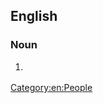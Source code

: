{{also|croweater|crow-eater}}
==English==

===Noun===
{{en-noun}}

# {{lb|en|Australia}} {{alternative form of|croweater|lang=en}}
[[Category:en:People]]